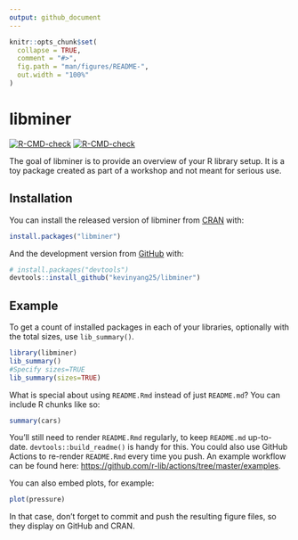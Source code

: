 ```yaml
---
output: github_document
---
```


<!-- README.md is generated from README.Rmd. Please edit that file -->

```r
knitr::opts_chunk$set(
  collapse = TRUE,
  comment = "#>",
  fig.path = "man/figures/README-",
  out.width = "100%"
)
```

# libminer

<!-- badges: start -->
[![R-CMD-check](https://github.com/kevinyang25/libminer/workflows/R-CMD-check/badge.svg)](https://github.com/kevinyang25/libminer/actions)
[![R-CMD-check](https://github.com/kevinyang25/libminer/actions/workflows/R-CMD-check.yaml/badge.svg)](https://github.com/kevinyang25/libminer/actions/workflows/R-CMD-check.yaml)
<!-- badges: end -->

The goal of libminer is to provide an overview of your R library setup. It is 
a toy package created as part of a workshop and not meant for serious use.

## Installation

You can install the released version of libminer from [CRAN](https://CRAN.R-project.org) with:

``` r
install.packages("libminer")
```

And the development version from [GitHub](https://github.com/) with:

``` r
# install.packages("devtools")
devtools::install_github("kevinyang25/libminer")
```
## Example

To get a count of installed packages in each of your libraries, optionally with the total sizes, use `lib_summary()`.

```r
library(libminer)
lib_summary()
#Specify sizes=TRUE
lib_summary(sizes=TRUE)
```

What is special about using `README.Rmd` instead of just `README.md`? You can include R chunks like so:

```r
summary(cars)
```

You'll still need to render `README.Rmd` regularly, to keep `README.md` up-to-date. `devtools::build_readme()` is handy for this. You could also use GitHub Actions to re-render `README.Rmd` every time you push. An example workflow can be found here: <https://github.com/r-lib/actions/tree/master/examples>.

You can also embed plots, for example:

```r
plot(pressure)
```

In that case, don't forget to commit and push the resulting figure files, so they display on GitHub and CRAN.
